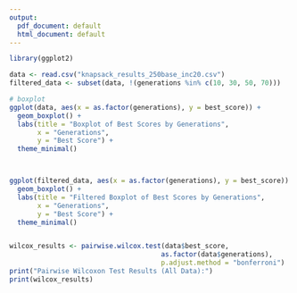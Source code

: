 ```yaml
---
output:
  pdf_document: default
  html_document: default
---
```



```r

library(ggplot2)

data <- read.csv("knapsack_results_250base_inc20.csv")
filtered_data <- subset(data, !(generations %in% c(10, 30, 50, 70)))

# boxplot
ggplot(data, aes(x = as.factor(generations), y = best_score)) +
  geom_boxplot() +
  labs(title = "Boxplot of Best Scores by Generations",
       x = "Generations",
       y = "Best Score") +
  theme_minimal()



ggplot(filtered_data, aes(x = as.factor(generations), y = best_score)) +
  geom_boxplot() +
  labs(title = "Filtered Boxplot of Best Scores by Generations",
       x = "Generations",
       y = "Best Score") +
  theme_minimal()


wilcox_results <- pairwise.wilcox.test(data$best_score, 
                                      as.factor(data$generations),
                                      p.adjust.method = "bonferroni")
print("Pairwise Wilcoxon Test Results (All Data):")
print(wilcox_results)

```

